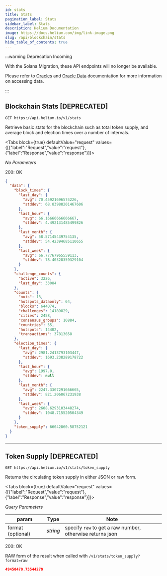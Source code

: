 ```yaml
---
id: stats
title: Stats
pagination_label: Stats
sidebar_label: Stats
description: Helium Documentation
image: https://docs.helium.com/img/link-image.png
slug: /api/blockchain/stats
hide_table_of_contents: true
---
```



:::warning Deprecation Incoming

With the Solana Migration, these API endpoints will no longer be available.

Please refer to [Oracles](/oracles) and [Oracle Data](/oracles/oracle-data) documentation for more
information on accessing data.

:::

## Blockchain Stats [DEPRECATED]

```
GET https://api.helium.io/v1/stats
```

Retrieve basic stats for the blockchain such as total token supply, and average block and election
times over a number of intervals.

<Tabs
  block={true}
  defaultValue="request"
  values={[{"label":"Request","value":"request"},{"label":"Response","value":"response"}]}>
<TabItem value="request">

_No Parameters_

</TabItem>
<TabItem value="response">

200: OK

```json
{
  "data": {
    "block_times": {
      "last_day": {
        "avg": 70.45921696574226,
        "stddev": 68.83988201467606
      },
      "last_hour": {
        "avg": 66.16666666666667,
        "stddev": 4.492131485499826
      },
      "last_month": {
        "avg": 58.57145439754135,
        "stddev": 54.42394685110655
      },
      "last_week": {
        "avg": 66.77767965559113,
        "stddev": 78.40328359329104
      }
    },
    "challenge_counts": {
      "active": 3226,
      "last_day": 33084
    },
    "counts": {
      "ouis": 13,
      "hotspots_dataonly": 64,
      "blocks": 644074,
      "challenges": 14189829,
      "cities": 2458,
      "consensus_groups": 16884,
      "countries": 55,
      "hotspots": 14402,
      "transactions": 37813658
    },
    "election_times": {
      "last_day": {
        "avg": 2981.2413793103447,
        "stddev": 1693.238289178722
      },
      "last_hour": {
        "avg": 1997.0,
        "stddev": null
      },
      "last_month": {
        "avg": 2247.3307291666665,
        "stddev": 821.206067231938
      },
      "last_week": {
        "avg": 2608.6293103448274,
        "stddev": 1048.715520504349
      }
    },
    "token_supply": 66042860.58752121
  }
}
```

</TabItem>
</Tabs>

---

## Token Supply [DEPRECATED]

```
GET https://api.helium.io/v1/stats/token_supply
```

Returns the circulating token supply in either JSON or raw form.

<Tabs
  block={true}
  defaultValue="request"
  values={[{"label":"Request","value":"request"},{"label":"Response","value":"response"}]}>
<TabItem value="request">

_Query Parameters_

| param             | Type     | Note                                                      |
| ----------------- | -------- | --------------------------------------------------------- |
| format (optional) | _string_ | specify `raw` to get a raw number, otherwise returns json |

</TabItem>
<TabItem value="response">

200: OK

RAW form of the result when called with `/v1/stats/token_supply?format=raw`

```json
49450470.73544278
```

</TabItem>
</Tabs>
